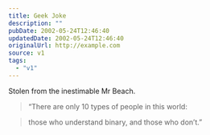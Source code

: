 ```yaml
---
title: Geek Joke
description: ""
pubDate: 2002-05-24T12:46:40
updatedDate: 2002-05-24T12:46:40
originalUrl: http://example.com
source: v1
tags:
  - "v1"
---
```


Stolen from the inestimable Mr Beach.

> &#8220;There are only 10 types of people in this world:

> those who understand binary, and those who don&#8217;t.&#8221;
